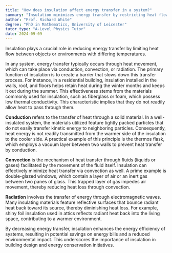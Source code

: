 ```yaml
---
title: "How does insulation affect energy transfer in a system?"
summary: "Insulation minimizes energy transfer by restricting heat flow between areas with varying temperatures, effectively enhancing energy efficiency and maintaining desired temperature levels."
author: "Prof. Richard White"
degree: "PhD in Mathematics, University of Leicester"
tutor_type: "A-Level Physics Tutor"
date: 2024-09-09
---
```


Insulation plays a crucial role in reducing energy transfer by limiting heat flow between objects or environments with differing temperatures.

In any system, energy transfer typically occurs through heat movement, which can take place via conduction, convection, or radiation. The primary function of insulation is to create a barrier that slows down this transfer process. For instance, in a residential building, insulation installed in the walls, roof, and floors helps retain heat during the winter months and keeps it out during the summer. This effectiveness stems from the materials commonly used for insulation, such as fiberglass or foam, which possess low thermal conductivity. This characteristic implies that they do not readily allow heat to pass through them.

**Conduction** refers to the transfer of heat through a solid material. In a well-insulated system, the materials utilized feature tightly packed particles that do not easily transfer kinetic energy to neighboring particles. Consequently, heat energy is not readily transmitted from the warmer side of the insulation to the cooler side. A practical example of this principle is the thermos flask, which employs a vacuum layer between two walls to prevent heat transfer by conduction.

**Convection** is the mechanism of heat transfer through fluids (liquids or gases) facilitated by the movement of the fluid itself. Insulation can effectively minimize heat transfer via convection as well. A prime example is double-glazed windows, which contain a layer of air or an inert gas between two panes of glass. This trapped layer of gas impedes air movement, thereby reducing heat loss through convection.

**Radiation** involves the transfer of energy through electromagnetic waves. Many insulating materials feature reflective surfaces that bounce radiant heat back toward its source, thereby diminishing heat loss. For example, shiny foil insulation used in attics reflects radiant heat back into the living space, contributing to a warmer environment.

By decreasing energy transfer, insulation enhances the energy efficiency of systems, resulting in potential savings on energy bills and a reduced environmental impact. This underscores the importance of insulation in building design and energy conservation initiatives.
    